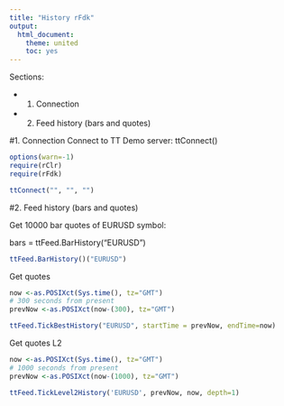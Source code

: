 ```yaml
---
title: "History rFdk"
output:
  html_document:
    theme: united
    toc: yes
---
```


Sections:

* 1. Connection

* 2. Feed history  (bars and quotes)



#1. Connection
Connect to TT Demo server:
ttConnect()

```r
options(warn=-1)
require(rClr)
require(rFdk)

ttConnect("", "", "")

```

#2. Feed history  (bars and quotes)

<p>Get 10000 bar quotes  of EURUSD symbol: </p>
bars = ttFeed.BarHistory("EURUSD")

```r
ttFeed.BarHistory()("EURUSD")
```


Get quotes
```r

now <-as.POSIXct(Sys.time(), tz="GMT")
# 300 seconds from present
prevNow <-as.POSIXct(now-(300), tz="GMT")

ttFeed.TickBestHistory("EURUSD", startTime = prevNow, endTime=now)
```

Get quotes L2
```r
now <-as.POSIXct(Sys.time(), tz="GMT")
# 1000 seconds from present
prevNow <-as.POSIXct(now-(1000), tz="GMT")

ttFeed.TickLevel2History('EURUSD', prevNow, now, depth=1)
```

